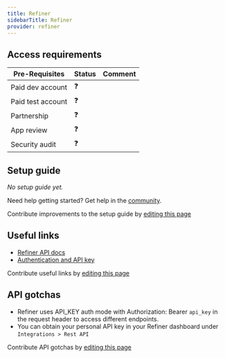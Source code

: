 ```yaml
---
title: Refiner
sidebarTitle: Refiner
provider: refiner
---
```



<Overview />
<PreBuiltTooling provider={providers[pageMetadata.provider]} />
<PreBuiltUseCases />

## Access requirements
| Pre-Requisites | Status | Comment|
| - | - | - |
| Paid dev account | ❓ |  |
| Paid test account | ❓ |  |
| Partnership | ❓ | |
| App review | ❓ |  |
| Security audit | ❓ | |


## Setup guide

_No setup guide yet._

<Tip>Need help getting started? Get help in the [community](https://nango.dev/slack).</Tip>

<Note>Contribute improvements to the setup guide by [editing this page](https://github.com/nangohq/nango/tree/master/docs-v2/integrations/all/insightly.mdx)</Note>


## Useful links

-   [Refiner API docs](https://refiner.io/docs/api/)
-   [Authentication and API key](https://refiner.io/docs/api/#authentication)

<Note>Contribute useful links by [editing this page](https://github.com/nangohq/nango/tree/master/docs-v2/integrations/all/insightly.mdx)</Note>

## API gotchas

- Refiner uses API_KEY auth mode with Authorization: Bearer `api_key` in the request header to access different endpoints.
- You can obtain your personal API key in your Refiner dashboard under `Integrations > Rest API`

<Note>Contribute API gotchas by [editing this page](https://github.com/nangohq/nango/tree/master/docs-v2/integrations/all/refiner.mdx)</Note>